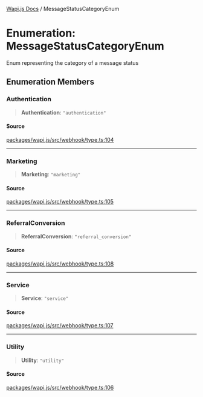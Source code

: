 [Wapi.js Docs](../README.mdx) / MessageStatusCategoryEnum

# Enumeration: MessageStatusCategoryEnum

Enum representing the category of a message status

## Enumeration Members

### Authentication

> **Authentication**: `"authentication"`

#### Source

[packages/wapi.js/src/webhook/type.ts:104](https://github.com/sarthakjdev/wapi.js/blob/161a86b914b71fc7ac25ae9ad145786137f3f4f9/packages/wapi.js/src/webhook/type.ts#L104)

***

### Marketing

> **Marketing**: `"marketing"`

#### Source

[packages/wapi.js/src/webhook/type.ts:105](https://github.com/sarthakjdev/wapi.js/blob/161a86b914b71fc7ac25ae9ad145786137f3f4f9/packages/wapi.js/src/webhook/type.ts#L105)

***

### ReferralConversion

> **ReferralConversion**: `"referral_conversion"`

#### Source

[packages/wapi.js/src/webhook/type.ts:108](https://github.com/sarthakjdev/wapi.js/blob/161a86b914b71fc7ac25ae9ad145786137f3f4f9/packages/wapi.js/src/webhook/type.ts#L108)

***

### Service

> **Service**: `"service"`

#### Source

[packages/wapi.js/src/webhook/type.ts:107](https://github.com/sarthakjdev/wapi.js/blob/161a86b914b71fc7ac25ae9ad145786137f3f4f9/packages/wapi.js/src/webhook/type.ts#L107)

***

### Utility

> **Utility**: `"utility"`

#### Source

[packages/wapi.js/src/webhook/type.ts:106](https://github.com/sarthakjdev/wapi.js/blob/161a86b914b71fc7ac25ae9ad145786137f3f4f9/packages/wapi.js/src/webhook/type.ts#L106)
